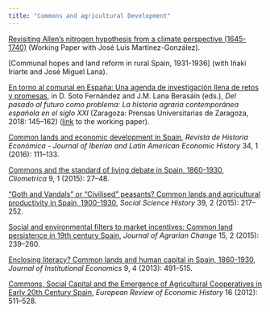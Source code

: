 ```yaml
---
title: "Commons and agricultural Development"
---
```


[Revisiting Allen's nitrogen hypothesis from a climate perspective (1645-1740)](https://repositori.uji.es/xmlui/bitstream/handle/10234/182881/DT-SEHA%201902.pdf?sequence=1&isAllowed=y) (Working Paper with José Luis Martínez-González).

[Communal hopes and land reform in rural Spain, 1931-1936] (with Iñaki Iriarte and José Miguel Lana).

[En torno al comunal en España: Una agenda de investigación llena de retos y promesas](https://puz.unizar.es/2006-del-pasado-al-futuro-como-problema-la-historia-agraria-contemporanea-espanola-en-el-siglo-xxi.html), in D. Soto Fernández and J.M. Lana Berasáin (eds.), *Del pasado al futuro como problema: La historia agraria contemporánea española en el siglo XXI* (Zaragoza: Prensas Universitarias de Zaragoza, 2018: 145–162) ([link](https://repositori.uji.es/xmlui/bitstream/handle/10234/176624/DT-SEHA-1804.pdf?sequence=1&isAllowed=y) to the working paper).

[Common lands and economic development in Spain](https://doi.org/10.1017/S0212610915000269), *Revista de Historia Económica - Journal of Iberian and Latin American Economic History* 34, 1 (2016): 111–133.

[Commons and the standard of living debate in Spain, 1860-1930](https://doi.org/10.1007/s11698-014-0107-9), *Cliometrica* 9, 1 (2015): 27–48.

["Goth and Vandals" or "Civilised" peasants? Common lands and agricultural productivity in Spain, 1900-1930](https://doi.org/10.1017/ssh.2015.52), *Social Science History* 39, 2 (2015): 217–252.

[Social and environmental filters to market incentives: Common land persistence in 19th century Spain](https://doi.org/10.1111/joac.12056), *Journal of Agrarian Change* 15, 2 (2015): 239–260.

[Enclosing literacy? Common lands and human capital in Spain, 1860-1930](https://doi.org/10.1017/S1744137413000209), *Journal of Institutional Economics* 9, 4 (2013): 491–515.

[Commons, Social Capital and the Emergence of Agricultural Cooperatives in Early 20th Century Spain](https://doi.org/10.1093/ereh/hes014), *European Review of Economic History* 16 (2012): 511–528.

